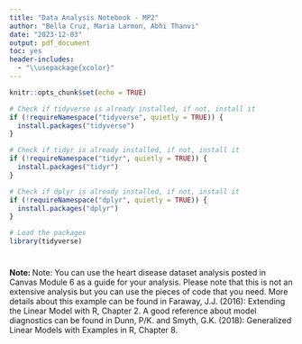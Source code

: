 ```yaml
---
title: "Data Analysis Notebook - MP2"
author: "Bella Cruz, Maria Larmon, Abhi Thanvi"
date: "2023-12-03"
output: pdf_document
toc: yes
header-includes:
  - "\\usepackage{xcolor}"
---
```


```r
knitr::opts_chunk$set(echo = TRUE)
```

```r
# Check if tidyverse is already installed, if not, install it
if (!requireNamespace("tidyverse", quietly = TRUE)) {
  install.packages("tidyverse")
}

# Check if tidyr is already installed, if not, install it
if (!requireNamespace("tidyr", quietly = TRUE)) {
  install.packages("tidyr")
}

# Check if dplyr is already installed, if not, install it
if (!requireNamespace("dplyr", quietly = TRUE)) {
  install.packages("dplyr")
}

# Load the packages
library(tidyverse)

```

\newpage

\newpage
# \textcolor{cyan!90!blue}{Data Exploration} \vspace{2mm}
\textbf{This section is a exploratory analysis of this data set in order to evaluate the water quality attributes and their relationship with the drinking water status.}

\newpage
# \textcolor{cyan!90!blue}{Model Fitting} \vspace{2mm}
\textbf{This section fits an appropriate model to this data set in order to make predictions about the potability of water given a set of measurements on water quality attributes.}

\newpage 
# \textcolor{cyan!90!blue}{Predictor Selection} \vspace{2mm}
\textbf{This section selects the best predictors determining the water potability. Make sure you take care about potential collinearity issues (if any), and includes appropriate model diagnostics taking into account potential unduly observations.}

\newpage 
# \textcolor{cyan!90!blue}{Model Evaluation - Predictive Power} \vspace{2mm}
\textbf{This section summarizes the predictive power of the final model selected, using correlation based measures and likelihood based measures.}

\newpage 
# \textcolor{cyan!90!blue}{Model Evaluation - Classification Tables} \vspace{2mm}
\textbf{This section uses classification tables to measure the predictive power of the best final model selected based on the results obtained in (c). Implement the leave-one-out cross-validation
method for this step.}

\newpage
**Note: **
Note: You can use the heart disease dataset analysis posted in Canvas Module 6 as a guide
for your analysis. Please note that this is not an extensive analysis but you can use the pieces
of code that you need. More details about this example can be found in Faraway, J.J. (2016):
Extending the Linear Model with R, Chapter 2. A good reference about model diagnostics can
be found in Dunn, P/K. and Smyth, G.K. (2018): Generalized Linear Models with Examples
in R, Chapter 8.



